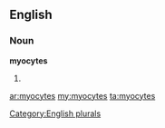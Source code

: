 ==English==

===Noun===
'''myocytes'''

# {{plural of|[[myocyte]]}}

[[Category:English plurals]]

[[ar:myocytes]]
[[my:myocytes]]
[[ta:myocytes]]
